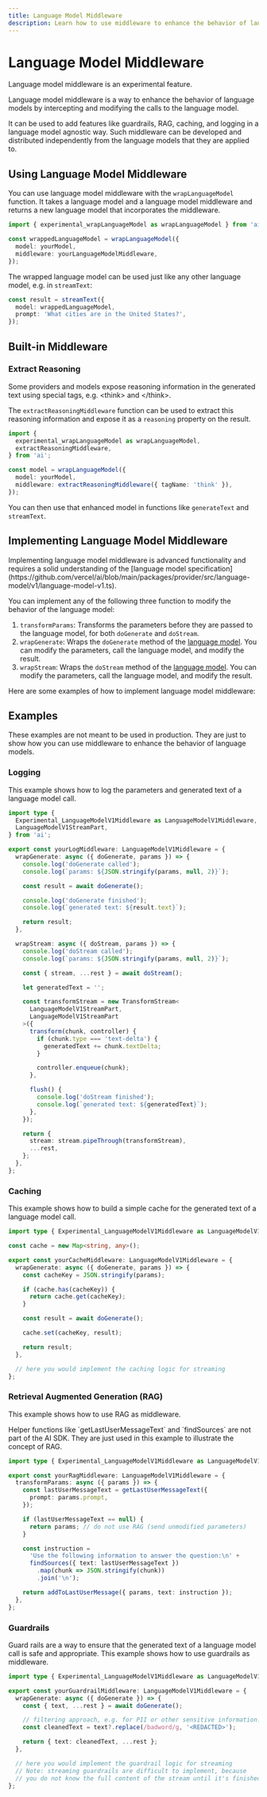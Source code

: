 ```yaml
---
title: Language Model Middleware
description: Learn how to use middleware to enhance the behavior of language models
---
```


# Language Model Middleware

<Note type="warning">
  Language model middleware is an experimental feature.
</Note>

Language model middleware is a way to enhance the behavior of language models
by intercepting and modifying the calls to the language model.

It can be used to add features like guardrails, RAG, caching, and logging
in a language model agnostic way. Such middleware can be developed and
distributed independently from the language models that they are applied to.

## Using Language Model Middleware

You can use language model middleware with the `wrapLanguageModel` function.
It takes a language model and a language model middleware and returns a new
language model that incorporates the middleware.

```ts
import { experimental_wrapLanguageModel as wrapLanguageModel } from 'ai';

const wrappedLanguageModel = wrapLanguageModel({
  model: yourModel,
  middleware: yourLanguageModelMiddleware,
});
```

The wrapped language model can be used just like any other language model, e.g. in `streamText`:

```ts highlight="2"
const result = streamText({
  model: wrappedLanguageModel,
  prompt: 'What cities are in the United States?',
});
```

## Built-in Middleware

### Extract Reasoning

Some providers and models expose reasoning information in the generated text using special tags,
e.g. &lt;think&gt; and &lt;/think&gt;.

The `extractReasoningMiddleware` function can be used to extract this reasoning information and expose it as a `reasoning` property on the result.

```ts
import {
  experimental_wrapLanguageModel as wrapLanguageModel,
  extractReasoningMiddleware,
} from 'ai';

const model = wrapLanguageModel({
  model: yourModel,
  middleware: extractReasoningMiddleware({ tagName: 'think' }),
});
```

You can then use that enhanced model in functions like `generateText` and `streamText`.

## Implementing Language Model Middleware

<Note>
  Implementing language model middleware is advanced functionality and requires
  a solid understanding of the [language model
  specification](https://github.com/vercel/ai/blob/main/packages/provider/src/language-model/v1/language-model-v1.ts).
</Note>

You can implement any of the following three function to modify the behavior of the language model:

1. `transformParams`: Transforms the parameters before they are passed to the language model, for both `doGenerate` and `doStream`.
2. `wrapGenerate`: Wraps the `doGenerate` method of the [language model](https://github.com/vercel/ai/blob/main/packages/provider/src/language-model/v1/language-model-v1.ts).
   You can modify the parameters, call the language model, and modify the result.
3. `wrapStream`: Wraps the `doStream` method of the [language model](https://github.com/vercel/ai/blob/main/packages/provider/src/language-model/v1/language-model-v1.ts).
   You can modify the parameters, call the language model, and modify the result.

Here are some examples of how to implement language model middleware:

## Examples

<Note>
  These examples are not meant to be used in production. They are just to show
  how you can use middleware to enhance the behavior of language models.
</Note>

### Logging

This example shows how to log the parameters and generated text of a language model call.

```ts
import type {
  Experimental_LanguageModelV1Middleware as LanguageModelV1Middleware,
  LanguageModelV1StreamPart,
} from 'ai';

export const yourLogMiddleware: LanguageModelV1Middleware = {
  wrapGenerate: async ({ doGenerate, params }) => {
    console.log('doGenerate called');
    console.log(`params: ${JSON.stringify(params, null, 2)}`);

    const result = await doGenerate();

    console.log('doGenerate finished');
    console.log(`generated text: ${result.text}`);

    return result;
  },

  wrapStream: async ({ doStream, params }) => {
    console.log('doStream called');
    console.log(`params: ${JSON.stringify(params, null, 2)}`);

    const { stream, ...rest } = await doStream();

    let generatedText = '';

    const transformStream = new TransformStream<
      LanguageModelV1StreamPart,
      LanguageModelV1StreamPart
    >({
      transform(chunk, controller) {
        if (chunk.type === 'text-delta') {
          generatedText += chunk.textDelta;
        }

        controller.enqueue(chunk);
      },

      flush() {
        console.log('doStream finished');
        console.log(`generated text: ${generatedText}`);
      },
    });

    return {
      stream: stream.pipeThrough(transformStream),
      ...rest,
    };
  },
};
```

### Caching

This example shows how to build a simple cache for the generated text of a language model call.

```ts
import type { Experimental_LanguageModelV1Middleware as LanguageModelV1Middleware } from 'ai';

const cache = new Map<string, any>();

export const yourCacheMiddleware: LanguageModelV1Middleware = {
  wrapGenerate: async ({ doGenerate, params }) => {
    const cacheKey = JSON.stringify(params);

    if (cache.has(cacheKey)) {
      return cache.get(cacheKey);
    }

    const result = await doGenerate();

    cache.set(cacheKey, result);

    return result;
  },

  // here you would implement the caching logic for streaming
};
```

### Retrieval Augmented Generation (RAG)

This example shows how to use RAG as middleware.

<Note>
  Helper functions like `getLastUserMessageText` and `findSources` are not part
  of the AI SDK. They are just used in this example to illustrate the concept of
  RAG.
</Note>

```ts
import type { Experimental_LanguageModelV1Middleware as LanguageModelV1Middleware } from 'ai';

export const yourRagMiddleware: LanguageModelV1Middleware = {
  transformParams: async ({ params }) => {
    const lastUserMessageText = getLastUserMessageText({
      prompt: params.prompt,
    });

    if (lastUserMessageText == null) {
      return params; // do not use RAG (send unmodified parameters)
    }

    const instruction =
      'Use the following information to answer the question:\n' +
      findSources({ text: lastUserMessageText })
        .map(chunk => JSON.stringify(chunk))
        .join('\n');

    return addToLastUserMessage({ params, text: instruction });
  },
};
```

### Guardrails

Guard rails are a way to ensure that the generated text of a language model call
is safe and appropriate. This example shows how to use guardrails as middleware.

```ts
import type { Experimental_LanguageModelV1Middleware as LanguageModelV1Middleware } from 'ai';

export const yourGuardrailMiddleware: LanguageModelV1Middleware = {
  wrapGenerate: async ({ doGenerate }) => {
    const { text, ...rest } = await doGenerate();

    // filtering approach, e.g. for PII or other sensitive information:
    const cleanedText = text?.replace(/badword/g, '<REDACTED>');

    return { text: cleanedText, ...rest };
  },

  // here you would implement the guardrail logic for streaming
  // Note: streaming guardrails are difficult to implement, because
  // you do not know the full content of the stream until it's finished.
};
```
